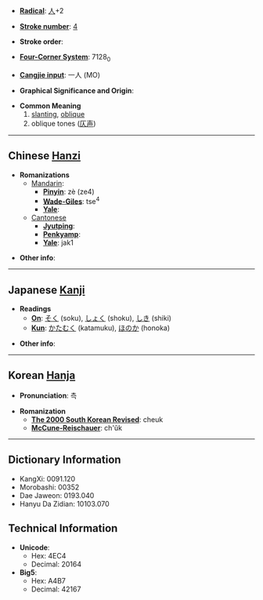 * '''[[Wiktionary:Chinese radical index| Radical]]''': [[Wiktionary:Chinese radical index 人|人]]+2

* '''[[Wiktionary:Chinese total strokes index|Stroke number]]''': [[Wiktionary:Chinese total strokes index 4|4]]

* '''Stroke order''': 

* '''[[Wiktionary:Chinese four corner index|Four-Corner System]]''': 7128<sub>0</sub>

* '''[[Wiktionary:Chinese Cangjie index|Cangjie input]]''': 一人 (MO)

* '''Graphical Significance and Origin''': 

* '''Common Meaning'''
*#[[slanting]], [[oblique]]
*# oblique tones ([[仄声]])

----

== Chinese [[Hanzi]] ==

* '''Romanizations'''
** [[Mandarin]]:
*** '''[[Pinyin]]''': zè (ze4)
*** '''[[Wade-Giles]]''': tse<sup>4</sup>
*** '''[[Yale]]''': 
**[[Cantonese]]
***'''[[Jyutping]]''':
***'''[[Penkyamp]]''': 
***'''[[Yale]]''': jak1

* '''Other info''': 

----

== Japanese [[Kanji]] ==

* '''Readings'''
** '''[[On]]''': [[そく]] (soku), [[しょく]] (shoku), [[しき]] (shiki)
** '''[[Kun]]''': [[かたむく]] (katamuku), [[ほのか]] (honoka)

* '''Other info''':  

----

== Korean [[Hanja]] ==

* '''Pronunciation''': 측

* '''Romanization'''
** '''[[The 2000 South Korean Revised Romanization|The 2000 South Korean Revised]]''': cheuk
** '''[[McCune-Reischauer]]''': ch'ŭk

----

== Dictionary Information ==

* KangXi: 0091.120
* Morobashi: 00352
* Dae Jaweon: 0193.040
* Hanyu Da Zidian: 10103.070

== Technical Information ==

* '''Unicode''':
** Hex: 4EC4
** Decimal: 20164
* '''Big5''':
** Hex: A4B7
** Decimal: 42167